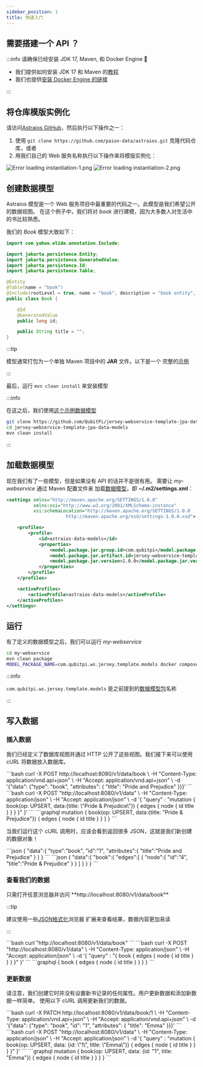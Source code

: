 ```yaml
---
sidebar_position: 1
title: 快速入门
---
```


[//]: # (Copyright Paion Data)

[//]: # (Licensed under the Apache License, Version 2.0 &#40;the "License"&#41;;)
[//]: # (you may not use this file except in compliance with the License.)
[//]: # (You may obtain a copy of the License at)

[//]: # (    http://www.apache.org/licenses/LICENSE-2.0)

[//]: # (Unless required by applicable law or agreed to in writing, software)
[//]: # (distributed under the License is distributed on an "AS IS" BASIS,)
[//]: # (WITHOUT WARRANTIES OR CONDITIONS OF ANY KIND, either express or implied.)
[//]: # (See the License for the specific language governing permissions and)
[//]: # (limitations under the License.)


需要搭建一个 API ？
----------------

:::info 请确保已经安装 JDK 17, Maven, 和 Docker Engine 🤗

- 我们提供如何安装 JDK 17 和 Maven 的[教程](setup#installing-java--maven-on-mac)
- 我们也提供[安装 Docker Engine 的链接](setup#installing-docker-engine)

:::

将仓库模版实例化
--------------

请访问[Astraios GitHub]，然后执行以下操作之一：

1. 使用 `git clone https://github.com/paion-data/astraios.git` 克隆代码仓库，或者
2. 用我们自己的 Web 服务名称执行以下操作来将模版实例化：

  ![Error loading instantiation-1.png](./img/instantiation-1.png)
  ![Error loading instantiation-2.png](./img/instantiation-2.png)

创建数据模型
----------

Astraios 模型是一个 Web 服务项目中最重要的代码之一。此模型是我们希望公开的数据视图。
在这个例子中，我们将对 _book_ 进行建模，因为大多数人对生活中的书比较熟悉。

我们的 _Book_ 模型大致如下：

```java
import com.yahoo.elide.annotation.Include;

import jakarta.persistence.Entity;
import jakarta.persistence.GeneratedValue;
import jakarta.persistence.Id;
import jakarta.persistence.Table;

@Entity
@Table(name = "book")
@Include(rootLevel = true, name = "book", description = "book entity", friendlyName = "book")
public class Book {

    @Id
    @GeneratedValue
    public long id;

    public String title = "";
}
```

:::tip

模型通常打包为一个单独 Maven 项目中的 **JAR** 文件。以下是一个
完整的[示例](https://github.com/QubitPi/jersey-webservice-template-jpa-data-models)

:::

最后，运行 `mvn clean install` 来安装模型

:::info

在这之后，我们使用[这个示例数据模型][jersey-webservice-template-jpa-data-models]

```bash
git clone https://github.com/QubitPi/jersey-webservice-template-jpa-data-models.git
cd jersey-webservice-template-jpa-data-models
mvn clean install
```

:::

加载数据模型
----------

现在我们有了一些模型，但是如果没有 API 的话并不是很有用。
需要让 _my-webservice_ 通过 Maven 配置文件来
加载[数据模型](#creating-models)，即 **~/.m2/settings.xml**：

```xml
<settings xmlns="http://maven.apache.org/SETTINGS/1.0.0"
          xmlns:xsi="http://www.w3.org/2001/XMLSchema-instance"
          xsi:schemaLocation="http://maven.apache.org/SETTINGS/1.0.0
                      http://maven.apache.org/xsd/settings-1.0.0.xsd">

    <profiles>
        <profile>
            <id>astraios-data-models</id>
            <properties>
                <model.package.jar.group.id>com.qubitpi</model.package.jar.group.id>
                <model.package.jar.artifact.id>jersey-webservice-template-jpa-data-models</model.package.jar.artifact.id>
                <model.package.jar.version>1.0.0</model.package.jar.version>
            </properties>
        </profile>
    </profiles>

    <activeProfiles>
        <activeProfile>astraios-data-models</activeProfile>
    </activeProfiles>
</settings>
```

运行
----

有了定义的数据模型之后，我们可以运行 _my-webservice_

```bash
cd my-webservice
mvn clean package
MODEL_PACKAGE_NAME=com.qubitpi.ws.jersey.template.models docker compose up --build --force-recreate
```

:::info

`com.qubitpi.ws.jersey.template.models` 是之前提到的[数据模型包][jersey-webservice-template-jpa-data-models]名称

:::

写入数据
--------

### 插入数据

我们已经定义了数据库视图并通过 HTTP 公开了这些视图。我们接下来可以使用 cURL 将数据放入数据库。

<Tabs>
  <TabItem value="jsonapi" label="JSON-API" default>
    ```bash
    curl -X POST http://localhost:8080/v1/data/book \
        -H "Content-Type: application/vnd.api+json" \
        -H "Accept: application/vnd.api+json" \
        -d '{"data": {"type": "book", "attributes": { "title": "Pride and Prejudice" }}}'
    ```
  </TabItem>
  <TabItem value="graphql" label="GraphQL">
    ```bash
    curl -X POST "http://localhost:8080/v1/data" \
        -H "Content-Type: application/json" \
        -H "Accept: application/json"  \
        -d '{ "query" : "mutation { book(op: UPSERT, data:{title: \"Pride & Prejudice\"}) { edges { node { id title } } } }" }'
    ```
  </TabItem>
  <TabItem value="graphql-query" label="(GraphQL) Query">
    ```graphql
    mutation {
      book(op: UPSERT, data:{title: "Pride & Prejudice"}) {
        edges {
          node {
            id
            title
          }
        }
      }
    }
    ```
  </TabItem>
</Tabs>

当我们运行这个 cURL 调用时，应该会看到返回很多 JSON，这就是我们新创建的数据对象！

<Tabs>
  <TabItem value="jsonapi" label="JSON-API" default>
    ```json
    {
       "data":{
          "type":"book",
          "id":"1",
          "attributes":{
             "title":"Pride and Prejudice"
          }
       }
    }
    ```
  </TabItem>
  <TabItem value="graphql" label="GraphQL">
    ```json
    {
       "data":{
          "book":{
             "edges":[
                {
                   "node":{
                      "id":"4",
                      "title":"Pride & Prejudice"
                   }
                }
             ]
          }
       }
    }
    ```
  </TabItem>
</Tabs>

### 查看我们的数据

<Tabs>
  <TabItem value="browser" label="Web Browser" default>
    <!-- markdown-link-check-disable -->
    只需打开任意浏览器并访问 **http://localhost:8080/v1/data/book**
    <!-- markdown-link-check-enable -->

:::tip

建议使用一些[JSON格式化](https://chromewebstore.google.com/detail/json-formatter/bcjindcccaagfpapjjmafapmmgkkhgoa)浏览器
扩展来查看结果，数据内容更加易读

:::

  </TabItem>
  <TabItem value="json-api" label="JSON-API">
    ```bash
    curl "http://localhost:8080/v1/data/book"
    ```
  </TabItem>
  <TabItem value="graphql" label="GraphQL">
    ```bash
    curl -X POST "http://localhost:8080/v1/data" \
        -H "Content-Type: application/json" \
        -H "Accept: application/json"  \
        -d '{ "query" : "{ book { edges { node { id title } } } }" }'
    ```
  </TabItem>
  <TabItem value="graphql-query" label="(GraphQL) Query">
    ```graphql
    {
      book {
        edges {
          node {
            id
            title
          }
        }
      }
    }
    ```
  </TabItem>
</Tabs>

### 更新数据

请注意，我们创建它时并没有设置新书记录的任何属性。用户更新数据和添加新数据一样简单。
使用以下 cURL 调用更新我们的数据。

<Tabs>
  <TabItem value="jsonapi" label="JSON-API" default>
    ```bash
    curl -X PATCH http://localhost:8080/v1/data/book/1 \
        -H "Content-Type: application/vnd.api+json" \
        -H "Accept: application/vnd.api+json" \
        -d '{"data": {"type": "book", "id": "1", "attributes": { "title": "Emma" }}}'
    ```
  </TabItem>
  <TabItem value="graphql" label="GraphQL">
    ```bash
    curl -X POST "http://localhost:8080/v1/data" \
        -H "Content-Type: application/json" \
        -H "Accept: application/json"  \
        -d '{ "query" : "mutation { book(op: UPSERT, data: {id: \"1\", title: \"Emma\"}) { edges { node { id title } } } }" }'
    ```
  </TabItem>
  <TabItem value="graphql-query" label="(GraphQL) Query">
    ```graphql
    mutation {
      book(op: UPSERT, data: {id: "1", title: "Emma"}) {
        edges {
          node {
            id
            title
          }
        }
      }
    }
    ```
  </TabItem>
</Tabs>

[Astraios GitHub]: https://github.com/paion-data/astraios

[jersey-webservice-template-jpa-data-models]: https://github.com/QubitPi/jersey-webservice-template-jpa-data-models
